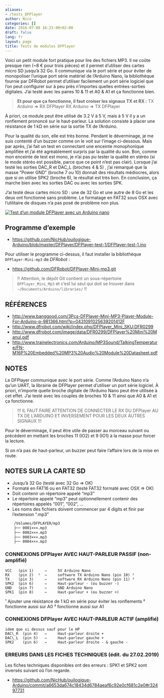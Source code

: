 ```yaml
---
aliases:
- /tests_DFPlayer
author: Nico
categories: []
date: 2016-07-08 16:23:00+02:00
draft: false
lang: fr
layout: page
title: Tests de modules DFPlayer
---
```


Voici un petit module fort pratique pour lire des fichiers MP3.
Il ne coûte presque rien (~8 € pour trois pièces) et il permet d’utiliser des cartes micro SD jusqu’à 32 Go.
Il communique via le port série et pour éviter de monopoliser l’unique port série matériel de l’Arduino Nano, la bibliothèque fournie par DFRobot permet d’utiliser facilement un port série logiciel que l’on peut configurer sur à peu près n’importes quelles entrées-sorties digitales.
J’ai testé avec les paires 10 & 11 et A0 & A1 et ça fonctionne bien.

> **Et pour que ça fonctionne, il faut croiser les signaux TX et RX :**
> TX Arduino ⇒ RX DFPlayer
> RX Arduino ⇒ TX DFPlayer

À priori, ce module peut être utilisé de 3.2 V à 5 V, mais à 5 V il y a un ronflement prononcé sur le haut-parleur.
La solution consiste à placer une résistance de 1 kΩ en série sur la sortie TX de l’Arduino.

Pour la qualité du son, elle est très bonne.
Pendant le déverminage, je me suis contenté d’un buzzer comme on le voit sur l’image ci-dessous.
Mais par après, j’ai fait un test en connectant une enceinte monophonique amplifiée et j’ai été agréablement surpris par la qualité du son.
Bon, comme mon enceinte de test est mono, je n’ai pas pu tester la qualité en stéréo (si le mode stéréo est possible, parce que ce point n’est pas clair).
Lorsque j’ai testé les sorties DAC_R et DAC_L (broches 4 & 5) , j’ai remarqué que la masse “Power GND” (broche 7 ou 10) donnait des résultats médiocres, alors que si on utilise SPK2 (broche 6), le résultat est très bon.
En conclusion, ça marche bien avec les sorties DAC ou avec les sorties SPK.

J’ai testé deux cartes micro SD : une de 32 Go et une autre de 8 Go et les deux ont fonctionné sans problème.
Le formatage en FAT32 sous OSX avec l’utilitaire de disques n’a pas posé de problème non plus.

[![Test d’un module DFPlayer avec un Arduino nano][img_1]][img_1]

[img_1]: ./images/2016-07-08-tests_DFPlayer_001_lowres.jpg

## Programme d’exemple

-   <https://github.com/NicHub/ouilogique-Arduino/blob/master/DFPlayer/DFPlayer-test-1/DFPlayer-test-1.ino>

Pour utiliser le programme ci-dessus, il faut installer la bibliothèque `DFPlayer-Mini-mp3` de *DFRobot* :

-   <https://github.com/DFRobot/DFPlayer-Mini-mp3.git>

> !! Attention, le dépôt Git contient un sous-répertoire `DFPlayer_Mini_Mp3` et c’est lui seul qui doit se trouver dans `~/Documents/Arduino/libraries/` !!

## RÉFÉRENCES

-   <http://www.banggood.com/3Pcs-DFPlayer-Mini-MP3-Player-Module-For-Arduino-p-981366.html?p=0431091025639201412F>
-   <http://www.dfrobot.com/wiki/index.php/DFPlayer_Mini_SKU:DFR0299>
-   <http://www.dfrobot.com/image/data/DFR0299/DFPlayer%20Mini%20Manul.pdf>
-   <http://www.trainelectronics.com/Arduino/MP3Sound/TalkingTemperature/FN-M16P%20Embedded%20MP3%20Audio%20Module%20Datasheet.pdf>

## NOTES

Le DFPlayer communique avec le port série.
Comme l’Arduino Nano n’a qu’un UART, la librairie de DFPlayer permet d’utiliser un port série logiciel.
À priori, n’importe quelle broche digitale de l’Arduino Nano peut être utilisée à cet effet.
J’ai testé avec les couples de broches 10 & 11 ainsi que A0 & A1 et ça fonctionne.

> !!! IL FAUT FAIRE ATTENTION DE CONNECTER LE RX DU DFPlayer AU TX DE L’ARDUINO ET INVERSEMENT POUR LES DEUX AUTRES SIGNAUX !!!

Pour le déverminage, il peut être utile de passer au morceau suivant ou précédent en mettant les broches 11 (IO2) et 9 (IO1) à la masse pour forcer la lecture.

Si on n’a pas de haut-parleur, un buzzer peut faire l’affaire lors de la mise en route.

## NOTES SUR LA CARTE SD

-   Jusqu’à 32 Go (testé avec 32 Go ⇒ OK)
-   Formaté en FAT16 ou en FAT32 (testé FAT32 formaté avec OSX ⇒ OK)
-   Doit contenir un répertoire appelé “mp3”
-   Le répertoire appelé “mp3” peut optionnellement contenir des répertoires appelés “001”, “002”, ...
-   Les noms des fichiers doivent commencer par 4 digits et finir par l’extension “.mp3”

```bash
	/Volumes/DFPLAYER/mp3
	├── 0001×××.mp3
	├── 0002×××.mp3
	├── 0003×××.mp3
	├── 0004×××.mp3
```

### CONNEXIONS DFPlayer AVEC HAUT-PARLEUR PASSIF (non-amplifié)

    VCC   (pin 1)     ⇒     5V Arduino Nano
    RX    (pin 2)  ¹  ⇒     software TX Arduino Nano (pin 10) ²
    TX    (pin 3)     ⇒     software RX Arduino Nano (pin 11) ³
    SPK2  (pin 6)     ⇒     Haut-parleur - (ou buzzer -)
    GND   (pin 7)     ⇒     GND Arduino Nano
    SPK1  (pin 8)     ⇒     Haut-parleur + (ou buzzer +)

¹ Ajouter une résistance de 1 kΩ en série pour éviter les ronflements
² fonctionne aussi sur A0
³ fonctionne aussi sur A1

### CONNEXIONS DFPlayer AVEC HAUT-PARLEUR ACTIF (amplifié)

    idem que si dessus sauf pour le HP
    DAC\_R  (pin 4)   ⇒     Haut-parleur droite +
    DAC\_L  (pin 5)   ⇒     Haut-parleur gauche +
    SPK2    (pin 6)   ⇒     Haut-parleur droite - & gauche -

### ERREURS DANS LES FICHES TECHNIQUES (édit. du 27.02.2019)

Les fiches techniques disponibles ont des erreurs :
SPK1 et SPK2 sont inversés suivant où l’on regarde.

-   <https://github.com/NicHub/ouilogique-Arduino/commit/a6653da674c18434d6784aeaf6c92e0cf681c2e0#r32497731>
